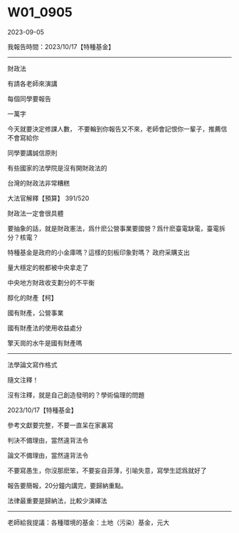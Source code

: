 # W01_0905 {#第一周}

2023-09-05

我報告時間：2023/10/17【特種基金】

---

財政法

有請各老師來演講

每個同學要報告

一萬字

今天就要決定修課人數，
不要輪到你報告又不來，老師會記恨你一輩子，推薦信不會寫給你

同學要講誠信原則

有些國家的法學院是沒有開財政法的

台灣的財政法非常糟糕


大法官解釋【預算】
391/520

財政法一定會很具體

要抽象的話，就是財政憲法，爲什麽公營事業要國營？爲什麽臺電缺電，臺電拆分？核電？

特種基金是政府的小金庫嗎？這樣的刻板印象對嗎？
政府采購支出

量大穩定的稅都被中央拿走了

中央地方財政收支劃分的不平衡


醇化的財產【柯】

國有財產，公營事業

國有財產法的使用收益處分

擎天崗的水牛是國有財產嗎

---

法學論文寫作格式

隨文注釋！

沒有注釋，就是自己創造發明的？學術倫理的問題

2023/10/17【特種基金】

參考文獻要完整，不要一直呆在家裏寫

判決不備理由，當然違背法令

論文不備理由，當然違背法令

不要寫愚生，你沒那麽笨，不要妄自菲薄，引喻失意，寫學生認爲就好了


報告要簡報，20分鐘内講完，要歸納重點。

法律最重要是歸納法，比較少演繹法

---

老師給我提議：各種環境的基金：土地（污染）基金，元大


